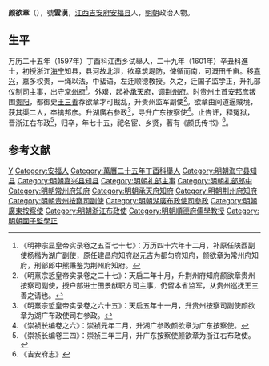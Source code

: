 '''颜欲章'''（{{bd|？||？|catIdx=}}），號'''雲漢'''，[[江西|江西]][[吉安府|吉安府]][[安福县|安福县]]人，[[明朝|明朝]]政治人物。

== 生平 ==
万历二十五年（1597年）丁酉科江西乡试舉人，二十九年（1601年）辛丑科進士，初授浙江[[海宁|海宁]]知县，县河故北泄，欲章筑堤防，俾循而南，可溉田千亩。移[[嘉兴|嘉兴]]，嘉多权贵，一绳以法，中蜚语，左迁顺德教授。久之，迁国子监学正，升礼部仪制司主事，出守[[常州府|常州府]]<ref>《明神宗显皇帝实录卷之五百七十七》：万历四十六年十二月，补原任陕西副使杨楷为湖广副使，原任建昌府知府赵元吉为都匀府知府，颜欲章为常州府知府，刑部郎中熊秉鉴为荆州府知府。</ref>。外艰，起补[[承天府|承天府]]，调[[荆州府|荆州府]]。时贵州土首[[安邦彦|安邦彦]]叛围[[贵阳|贵阳]]，都御史[[王三善|王三善]]荐欲章才可戡乱，升贵州监军副使<ref>《明熹宗悊皇帝实录卷之二十七》：天启二年十月，升荆州府知府颜欲章贵州按察司副使，授户部进士田景猷职方司主事，仍留本省监军，从贵州巡抚王三善之请也。</ref>。欲章由间道逼賊境，获其渠二人，卒擒邦彦。升湖廣右參政<ref>《明熹宗悊皇帝实录卷之六十五》：天启五年十一月，升贵州按察司副使颜欲章为湖广布政使司右参政。</ref>，寻升广东按察使<ref>《崇祯长编卷之六》：崇祯元年二月，升湖广参政颜欲章为广东按察使。</ref>。止告讦，释冤狱，晋浙江右布政<ref>《崇祯长编卷三四》：崇祯三年三月，升广东按察使颜欲章为浙江右布政使。</ref>，归卒，年七十五，祀名宦、乡贤，著有《颜氏传书》<ref>《吉安府志》</ref>。

==参考文献==
{{reflist}}

{{萬曆二十九年辛丑科殿試金榜}}

{{Authority control}}

{{DEFAULTSORT:}}
[[Category:颜姓|Y]]
[[Category:安福人|Category:安福人]]
[[Category:萬曆二十五年丁酉科舉人|Category:萬曆二十五年丁酉科舉人]]
[[Category:明朝海宁县知县|Category:明朝海宁县知县]]
[[Category:明朝嘉兴县知县|Category:明朝嘉兴县知县]]
[[Category:明朝礼部主事|Category:明朝礼部主事]]
[[Category:明朝礼部郎中|Category:明朝礼部郎中]]
[[Category:明朝常州府知府|Category:明朝常州府知府]]
[[Category:明朝承天府知府|Category:明朝承天府知府]]
[[Category:明朝荆州府知府|Category:明朝荆州府知府]]
[[Category:明朝贵州按察司副使|Category:明朝贵州按察司副使]]
[[Category:明朝湖廣布政使司參政|Category:明朝湖廣布政使司參政]]
[[Category:明朝廣東按察使|Category:明朝廣東按察使]]
[[Category:明朝浙江布政使|Category:明朝浙江布政使]]
[[Category:明朝順德府儒學教授|Category:明朝順德府儒學教授]]
[[Category:明朝國子監學正|Category:明朝國子監學正]]